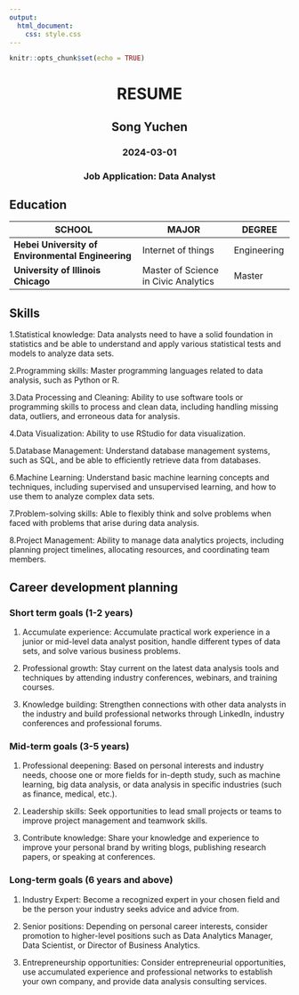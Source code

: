 ---
output: 
  html_document:
    css: style.css
---

```{r setup, include=FALSE}
knitr::opts_chunk$set(echo = TRUE)
```

<html>

<head>

```{=html}
<style>
.center {
  text-align: center;
}
</style>
```
</head>

<body>

::: center
<h1>RESUME</h1>

<h2>Song Yuchen</h2>

<h3>2024-03-01</h3>
:::

::: center
<h3>Job Application: Data Analyst</h3>
:::

## Education

| SCHOOL                                            | MAJOR                                | DEGREE      |
|---------------------------------|------------------------|----------------|
| **Hebei University of Environmental Engineering** | Internet of things                   | Engineering |
| **University of Illinois Chicago**                | Master of Science in Civic Analytics | Master      |

## Skills

1.Statistical knowledge: Data analysts need to have a solid foundation in statistics and be able to understand and apply various statistical tests and models to analyze data sets.

2.Programming skills: Master programming languages related to data analysis, such as Python or R.

3.Data Processing and Cleaning: Ability to use software tools or programming skills to process and clean data, including handling missing data, outliers, and erroneous data for analysis.

4.Data Visualization: Ability to use RStudio for data visualization.

5.Database Management: Understand database management systems, such as SQL, and be able to efficiently retrieve data from databases.

6.Machine Learning: Understand basic machine learning concepts and techniques, including supervised and unsupervised learning, and how to use them to analyze complex data sets.

7.Problem-solving skills: Able to flexibly think and solve problems when faced with problems that arise during data analysis.

8.Project Management: Ability to manage data analytics projects, including planning project timelines, allocating resources, and coordinating team members.

## Career development planning

### Short term goals (1-2 years)

1.  Accumulate experience: Accumulate practical work experience in a junior or mid-level data analyst position, handle different types of data sets, and solve various business problems.

2.  Professional growth: Stay current on the latest data analysis tools and techniques by attending industry conferences, webinars, and training courses.

3.  Knowledge building: Strengthen connections with other data analysts in the industry and build professional networks through LinkedIn, industry conferences and professional forums.

### Mid-term goals (3-5 years)

1.  Professional deepening: Based on personal interests and industry needs, choose one or more fields for in-depth study, such as machine learning, big data analysis, or data analysis in specific industries (such as finance, medical, etc.).

2.  Leadership skills: Seek opportunities to lead small projects or teams to improve project management and teamwork skills.

3.  Contribute knowledge: Share your knowledge and experience to improve your personal brand by writing blogs, publishing research papers, or speaking at conferences.

### Long-term goals (6 years and above)

1.  Industry Expert: Become a recognized expert in your chosen field and be the person your industry seeks advice and advice from.

2.  Senior positions: Depending on personal career interests, consider promotion to higher-level positions such as Data Analytics Manager, Data Scientist, or Director of Business Analytics.

3.  Entrepreneurship opportunities: Consider entrepreneurial opportunities, use accumulated experience and professional networks to establish your own company, and provide data analysis consulting services.
